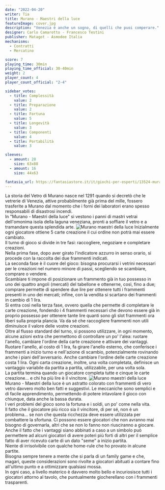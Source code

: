 ```yaml
---
date: "2022-04-20"
writer: Tia
title: Murano - Maestri della luce
featureImage: cover.jpg
description: "Venezia è anche un sogno, di quelli che puoi comperare."
designer: Carlo Camarotto - Francesco Testini
publisher: Matagot - Asmodee Italia
mechanisms:
  - Contratti
  - Mercatino

score: 7
playing_time: 30min
playing_time_official: 30-40min
weight: 2
player_count: 4
player_count_official: "2-4"

sidebar_votes:
  - title: Complessità
    value: 2
  - title: Preparazione
    value: 2
  - title: Fortuna
    value: 5
  - title: Longevità
    value: 3
  - title: Componenti
    value: 4
  - title: Portabilità
    value: 3

sleeves:
  - amount: 28
    size: 63x88
  - amount: 16
    size: 44x63

fantasia_url: https://fantasiastore.it/it/giochi-per-esperti/13524-murano.html
---
```


<Setting>
  La storia del Vetro di Murano nasce nel 1291 quando si decretò che le vetrerie
  di Venezia, attive probabilmente già prima del mille, fossero trasferite a
  Murano dal momento che i forni dei laboratori erano spesso responsabili di
  disastrosi incendi.
  <br />
  In "Murano - Maestri della luce" si vestono i panni di mastri vetrai
  dell'omonima isola della laguna veneziana, pronti a soffiare il vetro e a
  tramandare questa splendida arte.
</Setting>

<img src="./game1.jpg" alt="Murano maestri della luce" />

<Rules>
  Inizialmente ogni giocatore ottiene 5 carte creazione il cui ordine non potrà
  mai essere cambiato.
  <br />
  Il turno di gioco si divide in tre fasi: raccogliere, negoziare e completare
  creazioni.
  <br />
  Nella prima fase, dopo aver girato l'indicatore azzurro in senso orario, si
  procede con la raccolta dei due frammenti indicati.
  <br />
  La seconda fase è il cuore del gioco: bisogna procurarsi i vetrini necessari
  per le creazioni nel numero minore di passi, scegliendo se scambiare, comprare
  o vendere.
  <br />
  Scambiare ti impone di posizionare un frammento già in tuo possesso in uno dei
  quattro angoli (mercati) del tabellone e ottenerne, così, fino a due; comprare
  permette di spendere due lire per ottenere tutti i frammenti presenti in uno
  dei mercati; infine, con la vendita si scartano dei frammenti in cambio di 1
  lira.
  <br />
  Si entra così nella terza fase, ovvero quella che permette di completare le
  carte creazione, fondendo i 4 frammenti necessari che devono essere già in
  proprio possesso per ottenere tante lire quanti sono gli slot frammenti ora
  liberi sulla propria plancia. Va da sé che raccogliere frammenti non utili
  diminuisce il valore delle vostre creazioni.
  <br />
  Oltre al flusso standard del turno, si possono utilizzare, in ogni momento,
  alcune azioni extra che permettono di controllare un po' l'alea: ruotare
  l'anello, cambiare l'ordine della carte creazione e attivare dei vantaggi.
  <br />
  Ruotare l'anello, al costo di 1 lira, fa girare l'anello esterno, che
  conferisce i frammenti a inizio turno e nell'azione di scambio, potenzialmente
  rovinando anche i piani dell'avversario. Anche cambiare l'ordine delle carte
  creazione costa 1 lira. Ogni carta creazione, inoltre, una volta completata,
  definisce un vantaggio variabile da partita a partita, utilizzabile, per una
  volta sola.
  <br />
  La partita termina quando un giocatore completa tutte e cinque le carte
  creazione... e chi ha più lire è il vincitore.
</Rules>

<img src="./game2.jpg" alt="Murano maestri della luce" />

<Feedback>
  Murano - Maestri della luce è un astratto colorato con frammenti di vero vetro
  davvero molto ben fatti e suggestivi. Le meccaniche sono semplici e di facile
  apprendimento, permettendo di potere intavolare il gioco con chiunque, data
  anche la bassa durata.
  <br />
  I veri problemi del gioco sono la fortuna e i soldi, un po' come nella vita.
  <br />
  Il fatto che il giocatore più ricco sia il vincitore, di per sé, non è un
  problema... se non che questa ricchezza deve essere utilizzata per combattere
  la sfortuna. Ci possono essere giocatori che non avranno mai bisogno di
  governarla, altri che se non lo fanno non riusciranno a giocare.
  <br />
  Anche il fatto che i vantaggi siano abbinati a caso a un simbolo può
  permettere ad alcuni giocatori di avere poteri più forti di altri per il
  semplice fatto di aver ricevuto carte di un dato "seme" a inizio partita.
  <br />
  Niente di irrisolvibile con qualche home-rule che ho provato in alcune
  partite.
  <br />
  Bisogna sempre tenere a mente che si parla di un family game e che, magari,
  queste considerazioni sono rivolte a giocatori abituati a contare fino
  all'ultimo punto e a ottimizzare qualsiasi mossa.
  <br />
  In ogni caso, a livello materico è davvero molto bello e incuriosisce tutti i
  giocatori attorno al tavolo, che puntualmente giocherellano con i frammenti
  trasparenti.
</Feedback>

<Instagram id="CckhCjMjWg5" />
